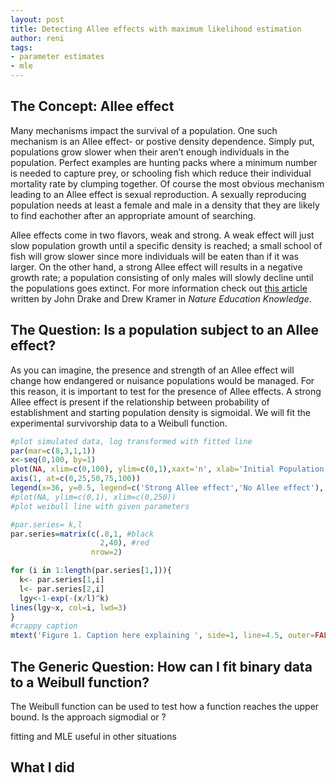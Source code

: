 ```yaml
---
layout: post
title: Detecting Allee effects with maximum likelihood estimation
author: reni
tags:
- parameter estimates
- mle
---
```



## The Concept: Allee effect
Many mechanisms impact the survival of a population. One such mechanism is an Allee effect- or postive density dependence. Simply put, populations grow slower when their aren't enough individuals in the population. Perfect examples are hunting packs where a minimum number is needed to capture prey, or schooling fish which reduce their individual mortality rate by clumping together. Of course the most obvious mechanism leading to an Allee effect is sexual reproduction. A sexually reproducing population needs at least a female and male in a density that they are likely to find eachother after an appropriate amount of searching. 
 
Allee effects come in two flavors, weak and strong. A weak effect will just slow population growth until a specific density is reached; a small school of fish will grow slower since more individuals will be eaten than if it was larger.  On the other hand, a strong Allee effect will results in a negative  growth rate; a population consisting of only males will slowly decline until the populations goes extinct. For more information check out [this article](http://www.nature.com/scitable/knowledge/library/allee-effects-19699394) written by John Drake and Drew Kramer in *Nature Education Knowledge*. 

## The Question: Is a population subject to an Allee effect?
As you can imagine, the presence and strength of an Allee effect will change how endangered or nuisance populations would be managed. For this reason, it is important to test for the presence of Allee effects. A strong Allee effect is present if the relationship between probability of establishment and starting population density is sigmoidal. We will fit the experimental survivorship data to a Weibull function.

```r
#plot simulated data, log transformed with fitted line
par(mar=c(8,3,1,1))
x<-seq(0,100, by=1)
plot(NA, xlim=c(0,100), ylim=c(0,1),xaxt='n', xlab='Initial Population', ylab='Probability of Establishment')
axis(1, at=c(0,25,50,75,100))
legend(x=36, y=0.5, legend=c('Strong Allee effect','No Allee effect'), lty=1, lwd=3, col=c(1,2), cex=1.5)
#plot(NA, ylim=c(0,1), xlim=c(0,250))
#plot weibull line with given parameters

#par.series= k,l
par.series=matrix(c(.8,1, #black
                    2,40), #red
                  nrow=2)

for (i in 1:length(par.series[1,])){
  k<- par.series[1,i]
  l<- par.series[2,i]
  lgy<-1-exp(-(x/l)^k)
lines(lgy~x, col=i, lwd=3) 
}
#crappy caption
mtext('Figure 1. Caption here explaining ', side=1, line=4.5, outer=FALSE, adj=0)
```


## The Generic Question: How can I fit binary data to a Weibull function?

The Weibull function can be used to test how a function reaches the upper bound. Is the approach sigmodial or ?

\Weibull fitting and MLE useful in other situations 

## What I did

      
```r
```





